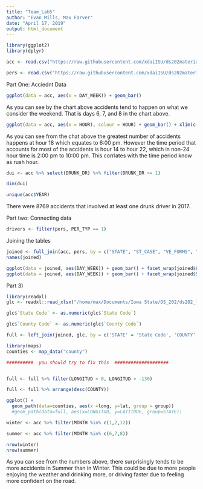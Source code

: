 ```yaml
---
title: "Team_Lab5"
author: "Evan Mills, Max Farver"
date: "April 17, 2019"
output: html_document
---
```


```r
library(ggplot2)
library(dplyr)

acc <- read.csv("https://raw.githubusercontent.com/xdaiISU/ds202materials/master/hwlabs/fars2017/accident.csv", stringsAsFactors = FALSE)
```

```r
pers <- read.csv("https://raw.githubusercontent.com/xdaiISU/ds202materials/master/hwlabs/fars2017/person.csv", stringsAsFactors = FALSE)
```

Part One: Acciednt Data
```r
ggplot(data = acc, aes(x = DAY_WEEK)) + geom_bar()
```

As you can see by the chart above accidents tend to happen on what we consider the weekend. That is days 6, 7, and 8 in the chart above.

```r
ggplot(data = acc, aes(x = HOUR), colour = HOUR) + geom_bar() + xlim(c(-1,25))
```

As you can see from the chat above the greatest number of accidents happens at hour 18 which equates to 6:00 pm. However the time period that accounts for most of the accidents is hour 14 to hour 22, which in non-24 hour time is 2:00 pm to 10:00 pm. This corrlates with the time period know as rush hour.

```r
dui <- acc %>% select(DRUNK_DR) %>% filter(DRUNK_DR >= 1)

dim(dui)

unique(acc$YEAR)
```

There were 8769 accidents that involved at least one drunk driver in 2017.


Part two: Connecting data
```r
drivers <- filter(pers, PER_TYP == 1)
```

Joining the tables
```r
joined <- full_join(acc, pers, by = c("STATE", "ST_CASE", "VE_FORMS", "COUNTY", "DAY", "MONTH", "HOUR", "MINUTE", "RUR_URB", "FUNC_SYS","HARM_EV", "MAN_COLL"))
names(joined)
```

```r
ggplot(data = joined, aes(DAY_WEEK)) + geom_bar() + facet_wrap(joined$HOUR)
ggplot(data = joined, aes(DAY_WEEK)) + geom_bar() + facet_wrap(joined$SEX)
```


Part 3)
```r
library(readxl)
glc <- readxl::read_xlsx("/home/max/Documents/Iowa State/DS_202/ds202_lab5/FRPP_GLCU.xlsx", skip = 1)
```

```r
glc$`State Code` <- as.numeric(glc$`State Code`)

glc$`County Code` <- as.numeric(glc$`County Code`)

full <- left_join(joined, glc, by = c('STATE' = 'State Code', 'COUNTY' = 'County Code'))
```

```r
library(maps)
counties <- map_data("county")
```

```r
##########  you should try to fix this  ####################


full <- full %>% filter(LONGITUD < 0, LONGITUD > -130)

full <- full %>% arrange(desc(COUNTY))
```


```r
ggplot() +
  geom_path(data=counties, aes(x =long, y=lat, group = group))
  #geom_path(data=full, aes(x=LONGITUD, y=LATITUDE, group=STATE))
```


```r
winter <- acc %>% filter(MONTH %in% c(1,2,12))

summer <- acc %>% filter(MONTH %in% c(6,7,8))

nrow(winter)
nrow(summer)
```

As you can see from the numbers above, there surprisingly tends to be more accidents in Summer than in Winter. This could be due to more people enjoying the weather and drinking more, or driving faster due to feeling more confident on the road.

